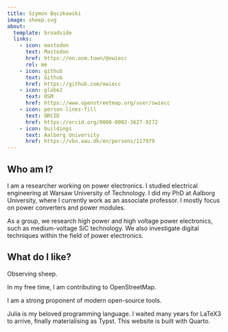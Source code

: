 ```yaml
---
title: Szymon Bęczkowski
image: sheep.svg
about:
  template: broadside
  links:
    - icon: mastodon
      text: Mastodon
      href: https://en.osm.town/@owiecc
      rel: me
    - icon: github
      text: Github
      href: https://github.com/owiecc
    - icon: globe2
      text: OSM
      href: https://www.openstreetmap.org/user/owiecc
    - icon: person-lines-fill
      text: ORCID
      href: https://orcid.org/0000-0002-3627-9272
    - icon: buildings
      text: Aalborg University
      href: https://vbn.aau.dk/en/persons/117979
---
```

## Who am I?

I am a researcher working on power electronics. I studied electrical engineering at Warsaw University of Technology. I did my PhD at Aalborg University, where I currently work as an associate professor. I mostly focus on power converters and power modules. 

As a group, we research high power and high voltage power electronics, such as medium-voltage SiC technology. We also investigate digital techniques within the field of power electronics. 

## What do I like?

Observing sheep. 

In my free time, I am contributing to OpenStreetMap. 

I am a strong proponent of modern open-source tools. 

Julia is my beloved programming language. I waited many years for LaTeX3 to arrive, finally materialising as Typst. This website is built with Quarto. 